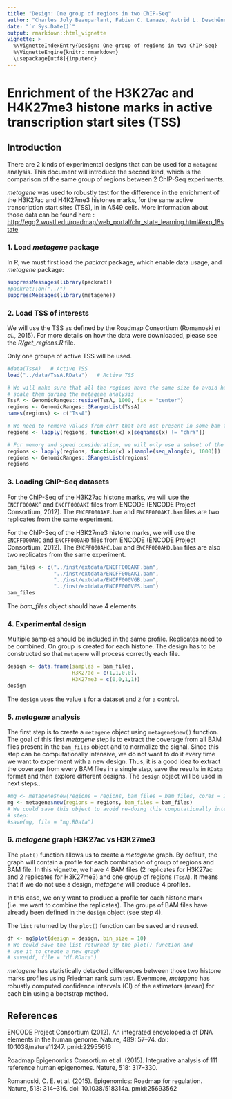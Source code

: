 ```yaml
---
title: "Design: One group of regions in two ChIP-Seq"
author: "Charles Joly Beauparlant, Fabien C. Lamaze, Astrid L. Deschênes, Rawane Samb, Elsa Bernatchez, Pascal Belleau, Steve Bilodeau and Arnaud Droit"
date: "`r Sys.Date()`"
output: rmarkdown::html_vignette
vignette: >
  %\VignetteIndexEntry{Design: One group of regions in two ChIP-Seq}
  %\VignetteEngine{knitr::rmarkdown}
  \usepackage[utf8]{inputenc}
---
```


# Enrichment of the H3K27ac and H4K27me3 histone marks in active transcription start sites (TSS)

## Introduction

There are 2 kinds of experimental designs that can be used for a `metagene`
analysis. This document will introduce the second kind, which is the comparison
of the same group of regions between 2 ChIP-Seq experiments.

_metagene_  was used to robustly test for the difference in the enrichment of 
the H3K27ac and H4K27me3 histones marks, for the same active transcription start 
sites (TSS), in in A549 cells. More information about those data can be 
found here : <br> 
[http://egg2.wustl.edu/roadmap/web_portal/chr_state_learning.html#exp_18state](http://egg2.wustl.edu/roadmap/web_portal/chr_state_learning.html#exp_18state)


### 1. Load _metagene_ package

In R, we must first load the _packrat_ package, which enable data usage, and 
_metagene_ package:

```r
suppressMessages(library(packrat))
#packrat::on("../")
suppressMessages(library(metagene))
```


### 2. Load TSS of interests

We will use the TSS as defined by the Roadmap Consortium (Romanoski _et al._, 
2015). For more details on how the data were downloaded, please see the 
_R/get_regions.R_ file.

Only one groupe of active TSS will be used.

```r
#data(TssA)   # Active TSS
load("../data/TssA.RData")   # Active TSS

# We will make sure that all the regions have the same size to avoid having to
# scale them during the metagene analysis
TssA <- GenomicRanges::resize(TssA, 1000, fix = "center")
regions <- GenomicRanges::GRangesList(TssA)
names(regions) <- c("TssA")

# We need to remove values from chrY that are not present in some bam files
regions <- lapply(regions, function(x) x[seqnames(x) != "chrY"])

# For memory and speed consideration, we will only use a subset of the regions
regions <- lapply(regions, function(x) x[sample(seq_along(x), 1000)])
regions <- GenomicRanges::GRangesList(regions)
regions
```


### 3. Loading ChIP-Seq datasets

For the ChIP-Seq of the H3K27ac histone marks, we will use the `ENCFF000AKF` and
`ENCFF000AKI` files from ENCODE (ENCODE Project Consortium, 2012). The 
`ENCFF000AKF.bam` and `ENCFF000AKI.bam` files 
are two replicates from the same experiment.

For the ChIP-Seq of the H3K27me3 histone marks, we will use the `ENCFF000AHC` 
and `ENCFF000AHD` files from ENCODE (ENCODE Project Consortium, 2012). The 
`ENCFF000AHC.bam` and `ENCFF000AHD.bam` files 
are also two replicates from the same experiment.

```r
bam_files <- c("../inst/extdata/ENCFF000AKF.bam",
               "../inst/extdata/ENCFF000AKI.bam",
               "../inst/extdata/ENCFF000VGB.bam",
               "../inst/extdata/ENCFF000VFS.bam")
bam_files
```

The _bam_files_ object should have 4 elements.


### 4. Experimental design

Multiple samples should be included in the same profile. Replicates need to be
combined. On group is created for each histone. The design has to be 
constructed so that `metagene` will process correctly each file.

```r
design <- data.frame(samples = bam_files,
                     H3K27ac = c(1,1,0,0),
                     H3K27me3 = c(0,0,1,1))
design
```

The `design` uses the value `1` for a dataset and `2` for a control.


### 5. _metagene_ analysis

The first step is to create a `metagene` object using `metagene$new()` 
function. The goal of this first _metagene_ step is to extract the coverage 
from all BAM files present in the `bam_files` object and to normalize the 
signal. Since this step can be computationally intensive, we do not want to do 
it every time we want to experiment with a new design. Thus, it is a good idea 
to extract the coverage from every BAM files in a single step, save the 
results in `RData` format and then explore different designs. The `design` 
object will be used in next steps..

```r
#mg <- metagene$new(regions = regions, bam_files = bam_files, cores = 2)
mg <- metagene$new(regions = regions, bam_files = bam_files)
# We could save this object to avoid re-doing this computationally intensive
# step:
#save(mg, file = "mg.RData")
```

### 6. _metagene_ graph H3K27ac vs H3K27me3

The `plot()` function allows us to create a _metagene_ graph. By default, the 
graph will contain a profile for each combination of group of regions and BAM 
file. In this vignette, we have 4 BAM files (2 replicates for H3K27ac and 2
replicates for H3K27me3) and one group of regions (`TssA`). It means that if
we do not use a design, _metagene_ will produce 4 profiles.

In this case, we only want to produce a profile for each histone mark (i.e. we
want to combine the replicates). The groups of BAM files have already been 
defined in the `design` object (see step 4). 

The `list` returned by the `plot()` function can be saved and reused.

```r
df <- mg$plot(design = design, bin_size = 10)
# We could save the list returned by the plot() function and
# use it to create a new graph
# save(df, file = "df.RData")
```

_metagene_ has statistically detected differences between those two histone
marks profiles using Friedman rank sum test. Evenmore, _metagene_ has robustly
computed conﬁdence intervals (CI) of the estimators (mean) for each bin using 
a bootstrap method.


## References 

ENCODE Project Consortium (2012). An integrated encyclopedia of DNA elements in 
the human genome. Nature, 489: 57–74. doi: 10.1038/nature11247. pmid:22955616 

Roadmap Epigenomics Consortium et al. (2015). Integrative analysis of 111 
reference human epigenomes. Nature, 518: 317–330.

Romanoski, C. E. et al. (2015). Epigenomics: Roadmap for regulation. Nature, 
518: 314–316. doi: 10.1038/518314a. pmid:25693562
